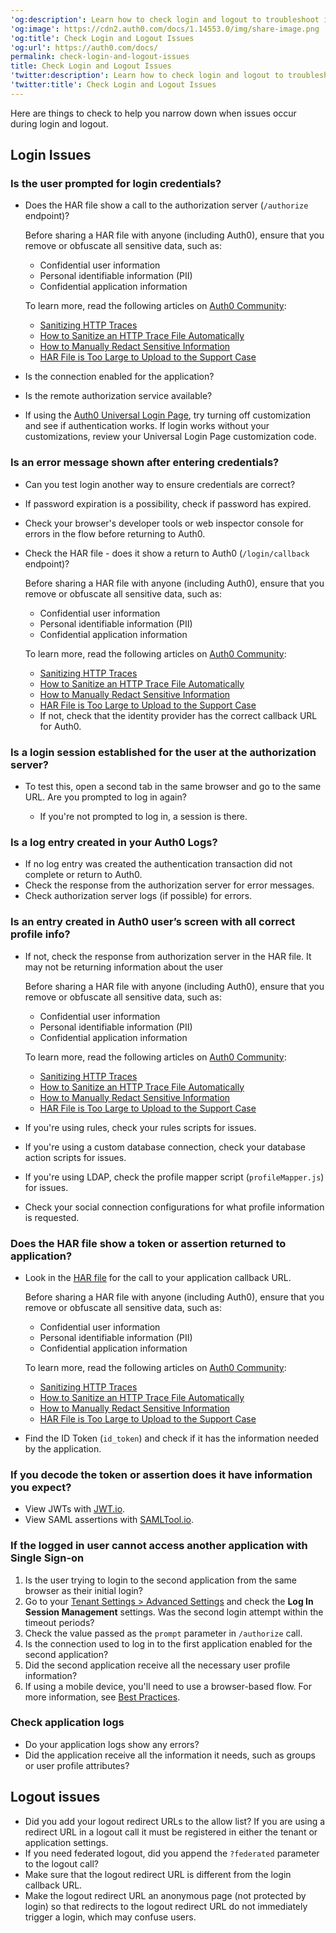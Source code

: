 ---
'og:description': Learn how to check login and logout to troubleshoot issues
'og:image': https://cdn2.auth0.com/docs/1.14553.0/img/share-image.png
'og:title': Check Login and Logout Issues
'og:url': https://auth0.com/docs/
permalink: check-login-and-logout-issues
title: Check Login and Logout Issues
'twitter:description': Learn how to check login and logout to troubleshoot issues
'twitter:title': Check Login and Logout Issues
---
Here are things to check to help you narrow down when issues occur during login and logout.

## Login Issues

### Is the user prompted for login credentials?

* Does the HAR file show a call to the <Tooltip tip="Authorization Server: Centralized server that contributes to defining the boundaries of a user’s access. For example, your authorization server can control the data, tasks, and features available to a user." cta="View Glossary" href="/docs/glossary?term=authorization+server">authorization server</Tooltip> (`/authorize` endpoint)?

  <Warning>

  Before sharing a HAR file with anyone (including Auth0), ensure that you remove or obfuscate all sensitive data, such as:

  + Confidential user information
  + Personal identifiable information (PII)
  + Confidential application information

  To learn more, read the following articles on [Auth0 Community](https://community.auth0.com):

  + [Sanitizing HTTP Traces](https://community.auth0.com/t/sanitizing-http-traces/119488)
  + [How to Sanitize an HTTP Trace File Automatically](https://community.auth0.com/t/how-to-sanitize-a-http-trace-file-automatically/120583)
  + [How to Manually Redact Sensitive Information](https://community.auth0.com/t/how-to-manually-redact-sensitive-information/122554)
  + [HAR File is Too Large to Upload to the Support Case](https://community.auth0.com/t/har-file-is-too-large-to-upload-to-the-support-case/122488)
  </Warning>
* Is the connection enabled for the application?
* Is the remote authorization service available?
* If using the [Auth0 Universal Login Page](/docs/authenticate/login/auth0-universal-login), try turning off customization and see if authentication works. If login works without your customizations, review your <Tooltip tip="Universal Login: Your application redirects to Universal Login, hosted on Auth0's Authorization Server, to verify a user's identity." cta="View Glossary" href="/docs/glossary?term=Universal+Login">Universal Login</Tooltip> Page customization code.

### Is an error message shown after entering credentials?

* Can you test login another way to ensure credentials are correct?
* If password expiration is a possibility, check if password has expired.
* Check your browser's developer tools or web inspector console for errors in the flow before returning to Auth0.
* Check the HAR file - does it show a return to Auth0 (`/login/callback` endpoint)?

  <Warning>

  Before sharing a HAR file with anyone (including Auth0), ensure that you remove or obfuscate all sensitive data, such as:

  + Confidential user information
  + Personal identifiable information (PII)
  + Confidential application information

  To learn more, read the following articles on [Auth0 Community](https://community.auth0.com):

  + [Sanitizing HTTP Traces](https://community.auth0.com/t/sanitizing-http-traces/119488)
  + [How to Sanitize an HTTP Trace File Automatically](https://community.auth0.com/t/how-to-sanitize-a-http-trace-file-automatically/120583)
  + [How to Manually Redact Sensitive Information](https://community.auth0.com/t/how-to-manually-redact-sensitive-information/122554)
  + [HAR File is Too Large to Upload to the Support Case](https://community.auth0.com/t/har-file-is-too-large-to-upload-to-the-support-case/122488)
  </Warning>

  + If not, check that the identity provider has the correct callback URL for Auth0.

### Is a login session established for the user at the authorization server?

* To test this, open a second tab in the same browser and go to the same URL. Are you prompted to log in again?

  + If you're not prompted to log in, a session is there.

### Is a log entry created in your Auth0 Logs?

* If no log entry was created the authentication transaction did not complete or return to Auth0.
* Check the response from the authorization server for error messages.
* Check authorization server logs (if possible) for errors.

### Is an entry created in Auth0 user’s screen with all correct profile info?

* If not, check the response from authorization server in the HAR file. It may not be returning information about the user

  <Warning>

  Before sharing a HAR file with anyone (including Auth0), ensure that you remove or obfuscate all sensitive data, such as:

  + Confidential user information
  + Personal identifiable information (PII)
  + Confidential application information

  To learn more, read the following articles on [Auth0 Community](https://community.auth0.com):

  + [Sanitizing HTTP Traces](https://community.auth0.com/t/sanitizing-http-traces/119488)
  + [How to Sanitize an HTTP Trace File Automatically](https://community.auth0.com/t/how-to-sanitize-a-http-trace-file-automatically/120583)
  + [How to Manually Redact Sensitive Information](https://community.auth0.com/t/how-to-manually-redact-sensitive-information/122554)
  + [HAR File is Too Large to Upload to the Support Case](https://community.auth0.com/t/har-file-is-too-large-to-upload-to-the-support-case/122488)
  </Warning>
* If you're using rules, check your rules scripts for issues.
* If you're using a custom database connection, check your database action scripts for issues.
* If you're using LDAP, check the profile mapper script (`profileMapper.js`) for issues.
* Check your social connection configurations for what profile information is requested.

### Does the HAR file show a token or assertion returned to application?

* Look in the [HAR file](/docs/troubleshoot/troubleshooting-tools/generate-and-analyze-har-files) for the call to your application callback URL.

  <Warning>

  Before sharing a HAR file with anyone (including Auth0), ensure that you remove or obfuscate all sensitive data, such as:

  + Confidential user information
  + Personal identifiable information (PII)
  + Confidential application information

  To learn more, read the following articles on [Auth0 Community](https://community.auth0.com):

  + [Sanitizing HTTP Traces](https://community.auth0.com/t/sanitizing-http-traces/119488)
  + [How to Sanitize an HTTP Trace File Automatically](https://community.auth0.com/t/how-to-sanitize-a-http-trace-file-automatically/120583)
  + [How to Manually Redact Sensitive Information](https://community.auth0.com/t/how-to-manually-redact-sensitive-information/122554)
  + [HAR File is Too Large to Upload to the Support Case](https://community.auth0.com/t/har-file-is-too-large-to-upload-to-the-support-case/122488)
  </Warning>
* Find the <Tooltip tip="ID Token: Credential meant for the client itself, rather than for accessing a resource." cta="View Glossary" href="/docs/glossary?term=ID+Token">ID Token</Tooltip> (`id_token`) and check if it has the information needed by the application.

### If you decode the token or assertion does it have information you expect?

* View <Tooltip tip="JSON Web Token (JWT): Standard ID Token format (and often Access Token format) used to represent claims securely between two parties." cta="View Glossary" href="/docs/glossary?term=JWTs">JWTs</Tooltip> with [JWT.io](http://jwt.io).
* View <Tooltip tip="Security Assertion Markup Language (SAML): Standardized protocol allowing two parties to exchange authentication information without a password." cta="View Glossary" href="/docs/glossary?term=SAML">SAML</Tooltip> assertions with [SAMLTool.io](http://samltool.io).

### If the logged in user cannot access another application with Single Sign-on

1. Is the user trying to login to the second application from the same browser as their initial login?
2. Go to your [Tenant Settings > Advanced Settings](https://manage.auth0.com/#/tenant/advanced) and check the **Log In Session Management** settings. Was the second login attempt within the timeout periods?
3. Check the value passed as the `prompt` parameter in `/authorize` call.
4. Is the connection used to log in to the first application enabled for the second application?
5. Did the second application receive all the necessary user profile information?
6. If using a mobile device, you'll need to use a browser-based flow. For more information, see [Best Practices](/docs/authenticate/login/native-login).

### Check application logs

* Do your application logs show any errors?
* Did the application receive all the information it needs, such as groups or user profile attributes?

## Logout issues

* Did you add your logout redirect URLs to the allow list? If you are using a redirect URL in a logout call it must be registered in either the tenant or application settings.
* If you need federated logout, did you append the `?federated` parameter to the logout call?
* Make sure that the logout redirect URL is different from the login callback URL.
* Make the logout redirect URL an anonymous page (not protected by login) so that redirects to the logout redirect URL do not immediately trigger a login, which may confuse users.